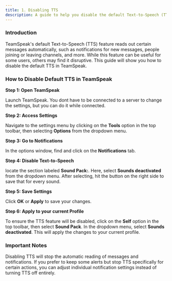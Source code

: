 ```yaml
---
title: 1. Disabling TTS
description: A guide to help you disable the default Text-to-Speech (TTS) feature in TeamSpeak, which reads out messages automatically.
---
```



### Introduction

TeamSpeak's default Text-to-Speech (TTS) feature reads out certain messages automatically, such as notifications for new messages, people joining or leaving channels, and more. While this feature can be useful for some users, others may find it disruptive. This guide will show you how to disable the default TTS in TeamSpeak.

### How to Disable Default TTS in TeamSpeak

<Steps>

**Step 1: Open TeamSpeak**

Launch TeamSpeak. You dont have to be connected to a server to change the settings, but you can do it while connected.

**Step 2: Access Settings**

Navigate to the settings menu by clicking on the **Tools** option in the top toolbar, then selecting **Options** from the dropdown menu.

**Step 3: Go to Notifications**

In the options window, find and click on the **Notifications** tab.

**Step 4: Disable Text-to-Speech**

locate the section labeled **Sound Pack:**. Here, select **Sounds deactivated** from the dropdown menu. After selecting, hit the button on the right side to save that for every sound.

**Step 5: Save Settings**

Click **OK** or **Apply** to save your changes.

**Step 6: Apply to your current Profile**

To ensure the TTS feature will be disabled, click on the **Self** option in the top toolbar, then select **Sound Pack**. In the dropdown menu, select **Sounds deactivated**. This will apply the changes to your current profile.

</Steps>

### Important Notes

<Callout type="info">
Disabling TTS will stop the automatic reading of messages and notifications. If you prefer to keep some alerts but stop TTS specifically for certain actions, you can adjust individual notification settings instead of turning TTS off entirely.
</Callout>